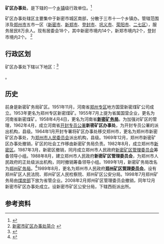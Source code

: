 {{中国乡级行政区|41/01/83/400/000}}

'''矿区办事处'''，是{{PRC admin/fullname|41/01/83/400/000|3}}下辖的一个[[乡镇|乡镇]]级行政单位。<ref>{{PRC admin/ref sgc|{{PRC admin/parent|41/01/83/400/000}}}}</ref>

矿区办事处辖区主要集中于新密市城区南部，分散于三市十一个乡镇办。管辖范围涉及[[郑州市|郑州市]]五市一区（[[新密市|新密市]]、[[新郑市|新郑市]]、[[登封市|登封市]]、[[巩义市|巩义市]]、[[荥阳市|荥阳市]]、[[二七区|二七区]]），服务居民8万余人。现有居委会18个，其中新密市境内14个，新郑市境内2个，登封市境内2个。 <ref>[http://kuangqu.xinmi.gov.cn/sitegroup/kuangqu/html/ff80808133d4c4540133d95de0d710d8/20121212111950286.html 新密市矿区办事处简介] {{webarchive|url=https://web.archive.org/web/20150402100004/http://kuangqu.xinmi.gov.cn/sitegroup/kuangqu/html/ff80808133d4c4540133d95de0d710d8/20121212111950286.html |date=2015-04-02 }}</ref>
== 行政区划 ==

矿区办事处下辖以下地区：<ref>{{PRC admin/ref sgc|41/01/83/400/000}}</ref>

{{PRC admin/children|41/01/83/400/000}}。
==历史==
前身是新密矿务局矿区。1951年11月，河南省[[郑州专区|郑州专区]]地方国营新密煤矿公司成立。1953年更名为郑州专区新密煤矿。1955年7月上提为省属国营企业，更名为河南省新密煤矿。1958年4月4日，更名为河南省'''[[新密矿务局|新密矿务局]]'''。为加强对矿区的管理，1962年4月，成立河南省[[开封专区|开封专员公署]]'''新密矿区办事处'''，为开封专员公署的派出机构，县级。1964年1月开封专署将矿区办事处移交郑州市，更名为郑州市新密矿区办事处，为[[郑州市人民政府|郑州市人民委员会]]派出机构，县级。1969年12月，郑州市新密矿区办事处撤销，矿区的社会工作移由新密矿务局负责。1982年8月，成立郑州市[[新密区|新密区]]。1987年3月，新密区撤销，同月成立郑州市人民政府[[新密矿区|新密矿区管理委员会]]筹备领导小组。1988年8月，建立郑州市人民政府'''新密矿区管理委员会'''，为郑州市人民政府的正处级派出机构，同时撤销筹备领导小组。1989年1月，新密矿务局改名为[[郑州矿务局|郑州矿务局]]。<ref>{{Cite web |url=http://www.zmjt.cn/web/list.jsp?currCatalogID=20090709701949 |title=郑煤简介 |access-date=2015-03-23 |archive-url=https://web.archive.org/web/20150321015326/http://www.zmjt.cn/web/list.jsp?currCatalogID=20090709701949 |archive-date=2015-03-21 |dead-url=yes }}</ref>1989年8月，更名为郑州市人民政府'''[[郑州矿区|郑州矿区管理委员会]]'''。设有郑州矿区人民法院、郑州矿区人民检察院、郑州矿区公安分局。1998年7月郑州矿务局由[[煤炭部|煤炭部]]下放为省管企业。2008年2月郑州矿区管理委员会撤销，同年12月新密市矿区办事处成立。设新密市矿区公安分局，下辖西街派出所。
== 参考资料 ==

{{reflist}}

{{PRC admin/navcat|41/01/83/400/000}}